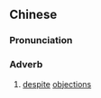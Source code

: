 {{also|不由分说}}
==Chinese==
{{zh-forms|s=不由分说|type=22}}

===Pronunciation===
{{zh-pron
|m=不yóu fēnshuō
|mn=put-iû-hun-soeh/put-iû-hun-seh
|cat=adv
}}

===Adverb===
{{zh-adv}}

# [[despite]] [[objection]]s